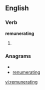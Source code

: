 ==English==

===Verb===
'''remunerating'''

# {{third-person singular of|[[remunerate]]}}

===Anagrams===
* {{alphagram|aeegimnnrrtu}}
* [[renumerating#English|renumerating]]

[[vi:remunerating]]